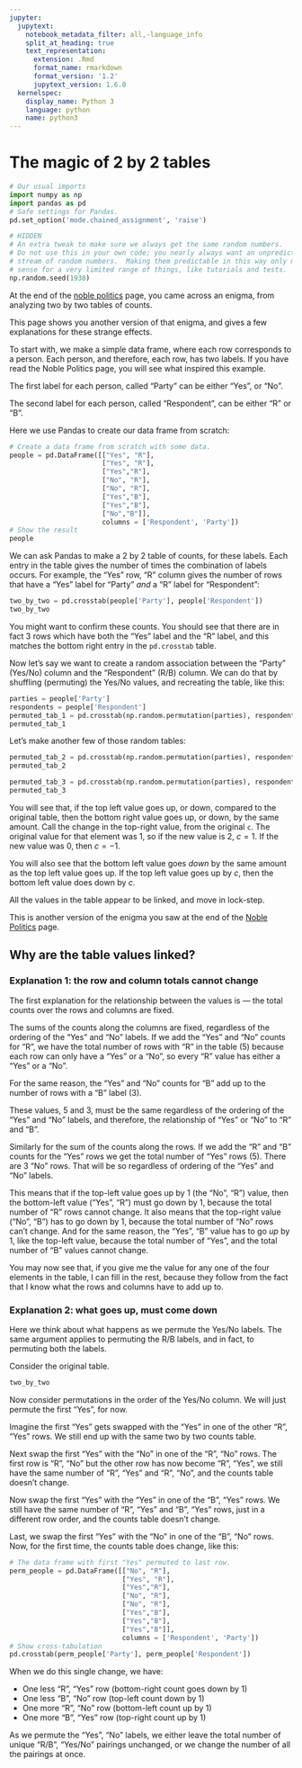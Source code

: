 ```yaml
---
jupyter:
  jupytext:
    notebook_metadata_filter: all,-language_info
    split_at_heading: true
    text_representation:
      extension: .Rmd
      format_name: rmarkdown
      format_version: '1.2'
      jupytext_version: 1.6.0
  kernelspec:
    display_name: Python 3
    language: python
    name: python3
---
```


# The magic of 2 by 2 tables

```python
# Our usual imports
import numpy as np
import pandas as pd
# Safe settings for Pandas.
pd.set_option('mode.chained_assignment', 'raise')
```

```python
# HIDDEN
# An extra tweak to make sure we always get the same random numbers.
# Do not use this in your own code; you nearly always want an unpredictable
# stream of random numbers.  Making them predictable in this way only makes
# sense for a very limited range of things, like tutorials and tests.
np.random.seed(1938)
```

At the end of the [noble politics](noble_politics) page, you came across an
enigma, from analyzing two by two tables of counts.

This page shows you another version of that enigma, and gives a few
explanations for these strange effects.

To start with, we make a simple data frame, where each row corresponds
to a person.  Each person, and therefore, each row, has two labels.  If you
have read the Noble Politics page, you will see what inspired this example.

The first label for each person, called "Party" can be either "Yes", or "No".

The second label for each person, called "Respondent", can be either "R" or
"B".

Here we use Pandas to create our data frame from scratch:

```python
# Create a data frame from scratch with some data.
people = pd.DataFrame([["Yes", "R"],
                       ["Yes", "R"],
                       ["Yes","R"],
                       ["No", "R"],
                       ["No", "R"],
                       ["Yes","B"],
                       ["Yes","B"],
                       ["No","B"]],
                       columns = ['Respondent', 'Party'])
# Show the result
people
```

We can ask Pandas to make a 2 by 2 table of counts, for these labels.  Each entry in the table gives the number of times the combination of labels occurs.  For example, the "Yes" row, "R" column gives the number of rows that have a "Yes" label for "Party" *and* a "R" label for "Respondent":

```python
two_by_two = pd.crosstab(people['Party'], people['Respondent'])
two_by_two
```

You might want to confirm these counts.  You should see that there are in fact
3 rows which have both the "Yes" label and the "R" label, and this matches the
bottom right entry in the `pd.crosstab` table.

Now let's say we want to create a random association between the "Party" (Yes/No) column and the "Respondent" (R/B) column.   We can do that by shuffling (permuting) the Yes/No values, and recreating the table, like this:

```python
parties = people['Party']
respondents = people['Respondent']
permuted_tab_1 = pd.crosstab(np.random.permutation(parties), respondents)
permuted_tab_1
```

Let's make another few of those random tables:

```python
permuted_tab_2 = pd.crosstab(np.random.permutation(parties), respondents)
permuted_tab_2
```

```python
permuted_tab_3 = pd.crosstab(np.random.permutation(parties), respondents)
permuted_tab_3
```

You will see that, if the top left value goes up, or down, compared to the
original table, then the bottom right value goes up, or down, by the same
amount.  Call the change in the top-right value, from the original `c`.  The
original value for that element was 1, so if the new value is 2, $c = 1$.  If
the new value was 0, then $c = -1$.

You will also see that the bottom left value goes *down* by the same amount as
the top left value goes up.  If the top left value goes up by $c$, then the
bottom left value does down by $c$.

All the values in the table appear to be linked, and move in lock-step.

This is another version of the enigma you saw at the end of the [Noble
Politics](noble_politics) page.

## Why are the table values linked?

### Explanation 1: the row and column totals cannot change

The first explanation for the relationship between the values is --- the total
counts over the rows and columns are fixed.

The sums of the counts along the columns are fixed, regardless of the ordering
of the "Yes" and "No" labels. If we add the "Yes" and "No" counts for "R", we
have the total number of rows with "R" in the table (5) because each row can
only have a "Yes" or a "No", so every "R" value has either a "Yes" or a "No".

For the same reason, the "Yes" and "No" counts for "B" add up to the number of rows with a "B" label (3).

These values, 5 and 3, must be the same regardless of the ordering of the
"Yes" and "No" labels, and therefore, the relationship of "Yes" or "No" to "R"
and "B".

Similarly for the sum of the counts along the rows.  If we add the "R" and "B"
counts for the "Yes" rows we get the total number of "Yes" rows (5).  There
are 3 "No" rows.  That will be so regardless of ordering of the "Yes" and "No"
labels.

This means that if the top-left value goes up by 1 (the "No", "R") value, then
the bottom-left value ("Yes", "R") must go down by 1, because the total number
of "R" rows cannot change.  It also means that the top-right value ("No", "B")
has to go down by 1, because the total number of "No" rows can't change.  And
for the same reason, the "Yes", "B" value has to go *up* by 1, like the
top-left value, because the total number of "Yes", and the total number of "B"
values cannot change.

You may now see that, if you give me the value for any one of the four
elements in the table, I can fill in the rest, because they follow from the
fact that I know what the rows and columns have to add up to.

### Explanation 2: what goes up, must come down

Here we think about what happens as we permute the Yes/No labels.  The same
argument applies to permuting the R/B labels, and in fact, to permuting both
the labels.

Consider the original table.

```python
two_by_two
```

Now consider permutations in the order of the Yes/No column.  We will just
permute the first "Yes", for now.

Imagine the first "Yes" gets swapped with the "Yes" in one of the other "R",
"Yes" rows.  We still end up with the same two by two counts table.

Next swap the first "Yes" with the "No" in one of the "R", "No" rows.  The
first row is "R", "No" but the other row has now become "R", "Yes", we still
have the same number of "R", "Yes" and "R", "No", and the counts table doesn't
change.

Now swap the first "Yes" with the "Yes" in one of the "B", "Yes" rows.  We
still have the same number of "R", "Yes" and "B", "Yes" rows, just in a
different row order, and the counts table doesn't change.

Last, we swap the first "Yes" with the "No" in one of the "B", "No" rows. Now,
for the first time, the counts table does change, like this:

```python
# The data frame with first "Yes" permuted to last row.
perm_people = pd.DataFrame([["No", "R"],
                            ["Yes", "R"],
                            ["Yes","R"],
                            ["No", "R"],
                            ["No", "R"],
                            ["Yes","B"],
                            ["Yes","B"],
                            ["Yes","B"]],
                            columns = ['Respondent', 'Party'])
# Show cross-tabulation
pd.crosstab(perm_people['Party'], perm_people['Respondent'])
```

When we do this single change, we have:

* One less "R", "Yes" row (bottom-right count goes down by 1)
* One less "B", "No" row (top-left count down by 1)
* One more "R", "No" row (bottom-left count up by 1)
* One more "B", "Yes" row (top-right count up by 1)

As we permute the "Yes", "No" labels, we either leave the total number of
unique "R/B", "Yes/No" pairings unchanged, or we change the number of all the
pairings at once.
